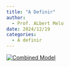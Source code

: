 ```yaml
---
title: "A Definir"
author:
  - Prof. ALbert Melo
date: 2024/12/19
categories: 
  - A definir
---
```


[![Combined Model](images/artigo1.png)](https://www.sciencedirect.com/science/article/pii/S2211467X19300707)
